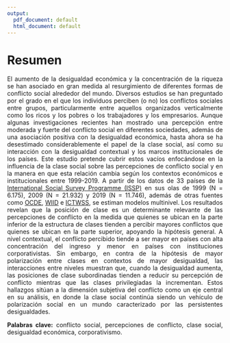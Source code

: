 ```yaml
---
output:
  pdf_document: default
  html_document: default
---
```


# Resumen {-}
<div style="text-align: justify">

El aumento de la desigualdad económica y la concentración de la riqueza se han asociado en gran medida al resurgimiento de diferentes formas de conflicto social alrededor del mundo. Diversos estudios se han preguntado por el grado en el que los individuos perciben (o no) los conflictos sociales entre grupos, particularmente entre aquellos organizados verticalmente como los ricos y los pobres o los trabajadores y los empresarios. Aunque algunas investigaciones recientes han mostrado una percepción entre moderada y fuerte del conflicto social en diferentes sociedades, además de una asociación positiva con la desigualdad económica, hasta ahora se ha desestimado considerablemente el papel de la clase social, así como su interacción con la desigualdad contextual y los marcos institucionales de los países. Este estudio pretende cubrir estos vacíos enfocándose en la influencia de la clase social sobre las percepciones de conflicto social y en la manera en que esta relación cambia según los contextos económicos e institucionales entre 1999-2019. A partir de los datos de 33 países de la [International Social Survey Programme (ISSP)](https://www.gesis.org/en/issp/modules/issp-modules-by-topic/social-inequality) en sus olas de 1999 (N = 6.175), 2009 (N = 21.932) y 2019 (N = 11.746), además de otras fuentes como [OCDE](https://data.oecd.org/economy.htm#profile-GDP%20and%20spending), [WIID](https://www.wider.unu.edu/database/world-income-inequality-database-wiid#WIIDcomp) e [ICTWSS](https://www.ictwss.org/), se estiman modelos multinivel. Los resultados revelan que la posición de clase es un determinante relevante de las percepciones de conflicto en la medida que quienes se ubican en la parte inferior de la estructura de clases tienden a percibir mayores conflictos que quienes se ubican en la parte superior, apoyando la hipótesis general. A nivel contextual, el conflicto percibido tiende a ser mayor en países con alta concentración del ingreso y menor en países con instituciones corporativistas. Sin embargo, en contra de la hipótesis de mayor polarización entre clases en contextos de mayor desigualdad, las interacciones entre niveles muestran que, cuando la desigualdad aumenta, las posiciones de clase subordinadas tienden a reducir su percepción de conflicto mientras que las clases privilegiadas la incrementan. Estos hallazgos sitúan a la dimensión subjetiva del conflicto como un eje central en su análisis, en donde la clase social continúa siendo un vehículo de polarización social en un mundo caracterizado por las persistentes desigualdades.

**Palabras clave:** conflicto social, percepciones de conflicto, clase social, desigualdad económica, corporativismo.

